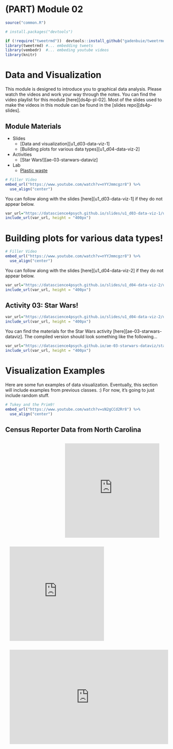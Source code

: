 # (PART) Module 02 {-}


```r
source("common.R")

# install.packages("devtools")

if (!require("tweetrmd"))  devtools::install_github("gadenbuie/tweetrmd")
library(tweetrmd) #... embedding tweets
library(vembedr)  #... embeding youtube videos
library(knitr)
```

# Data and Visualization

This module is designed to introduce you to graphical data analysis. Please watch the videos and work your way through the notes. You can find the video playlist for this module [here][ds4p-pl-02]. Most of the slides used to make the videos in this module can be found in the [slides repo][ds4p-slides].


## Module Materials

* Slides
  * [Data and visualization][u1_d03-data-viz-1]
  * [Building plots for various data types][u1_d04-data-viz-2]

* Activities
  * [Star Wars!][ae-03-starwars-dataviz]
  
* Lab
	* [Plastic waste](#lab02)


```r
# Filler Video
embed_url("https://www.youtube.com/watch?v=nYYJmmcgzr8") %>%
  use_align("center")
```

You can follow along with the slides [here][u1_d03-data-viz-1] if they do not appear below.

```r
var_url="https://datascience4psych.github.io/slides/u1_d03-data-viz-1/u1_d03-data-viz-1.html"
include_url(var_url, height = "400px")
```

# Building plots for various data types!

```r
# Filler Video
embed_url("https://www.youtube.com/watch?v=nYYJmmcgzr8") %>%
  use_align("center")
```

You can follow along with the slides [here][u1_d04-data-viz-2] if they do not appear below.

```r
var_url="https://datascience4psych.github.io/slides/u1_d04-data-viz-2/u1_d04-data-viz-2.html"
include_url(var_url, height = "400px")
```


## Activity 03: Star Wars!

```r
var_url="https://datascience4psych.github.io/slides/u1_d04-data-viz-2/u1_d04-data-viz-2.html#19"
include_url(var_url, height = "400px")
```

You can find the materials for the Star Wars activity [here][ae-03-starwars-dataviz]. The compiled version should look something like the following...

```r
var_url="https://datascience4psych.github.io/ae-03-starwars-dataviz/starwars.html"
include_url(var_url, height = "400px")
```

# Visualization Examples

Here are some fun examples of data visualization. Eventually, this section will include examples from previous classes. :) For now, it's going to just include random stuff.

```r
# Tukey and the Prim9!
embed_url("https://www.youtube.com/watch?v=sN2gCCd2Rr8") %>%
  use_align("center")
```

## Census Reporter Data from North Carolina

<iframe id="cr-embed-04000US37-demographics-age-distribution_by_category" class="census-reporter-embed" src="https://s3.amazonaws.com/embed.censusreporter.org/1.0/iframe.html?geoID=04000US37&chartDataID=demographics-age-distribution_by_category&dataYear=2019&releaseID=ACS_2019_1-year&chartType=pie&chartHeight=200&chartQualifier=&chartTitle=Population+by+age+category&initialSort=-value&statType=percentage" frameborder="0" width="100%" height="300" style="margin: 1em; max-width: 300px; float: right;"></iframe>

<iframe id="cr-embed-04000US37-social-language-children" class="census-reporter-embed" src="https://s3.amazonaws.com/embed.censusreporter.org/1.0/iframe.html?geoID=04000US37&chartDataID=social-language-children&dataYear=2019&releaseID=ACS_2019_1-year&chartType=pie&chartHeight=200&chartQualifier=&chartTitle=Language+at+home%2C+children+5-17&initialSort=-value&statType=percentage" frameborder="0" width="100%" height="300" style="margin: 1em; max-width: 300px;float: left;"></iframe>

<script src="https://s3.amazonaws.com/embed.censusreporter.org/1.0/js/embed.chart.make.js"></script>
<iframe id="cr-embed-04000US37-social-educational_attainment_distribution" class="census-reporter-embed" src="https://s3.amazonaws.com/embed.censusreporter.org/1.0/iframe.html?geoID=04000US37&chartDataID=social-educational_attainment_distribution&dataYear=2019&releaseID=ACS_2019_1-year&chartType=histogram&chartHeight=200&chartQualifier=Universe%3A+Population+25+years+and+over&chartTitle=Population+by+minimum+level+of+education&initialSort=&statType=scaled-percentage" frameborder="0" width="100%" height="300" style="margin: 1em; max-width: 720px; "></iframe>


<script src="https://s3.amazonaws.com/embed.censusreporter.org/1.0/js/embed.chart.make.js"></script>



